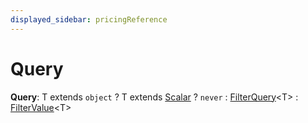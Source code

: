 ```yaml
---
displayed_sidebar: pricingReference
---
```



# Query

 **Query**: T extends `object` ? T extends [Scalar](pricing.Scalar.mdx) ? `never` : [FilterQuery](pricing.FilterQuery.mdx)&#60;T&#62; : [FilterValue](pricing.FilterValue.mdx)&#60;T&#62;

